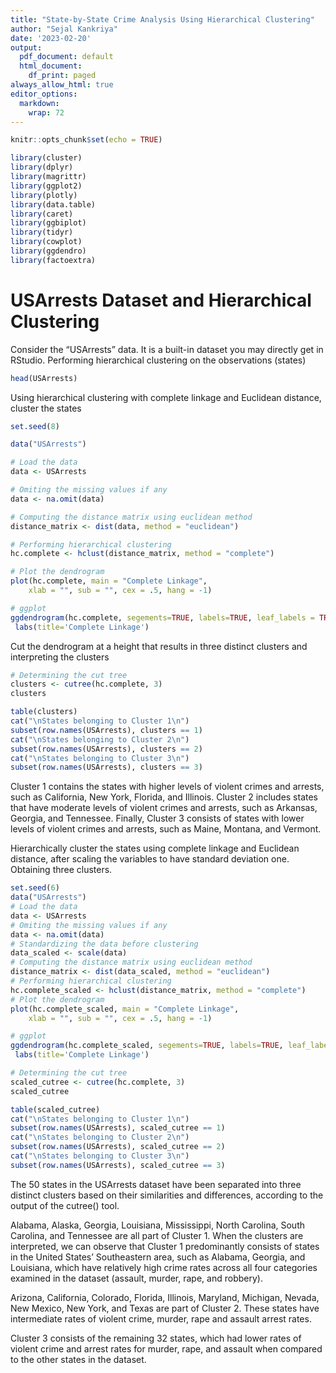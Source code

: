 ```yaml
---
title: "State-by-State Crime Analysis Using Hierarchical Clustering"
author: "Sejal Kankriya"
date: '2023-02-20'
output:
  pdf_document: default
  html_document:
    df_print: paged
always_allow_html: true
editor_options: 
  markdown: 
    wrap: 72
---
```


```r
knitr::opts_chunk$set(echo = TRUE)

library(cluster)
library(dplyr)
library(magrittr)
library(ggplot2)
library(plotly)
library(data.table)
library(caret)
library(ggbiplot)
library(tidyr)
library(cowplot)
library(ggdendro)
library(factoextra)
```

# USArrests Dataset and Hierarchical Clustering

Consider the "USArrests" data. It is a built-in dataset you may directly
get in RStudio. Performing hierarchical clustering on the observations (states)

```r
head(USArrests)
```

Using hierarchical clustering with complete linkage and
Euclidean distance, cluster the states

```r
set.seed(8)

data("USArrests")

# Load the data
data <- USArrests

# Omiting the missing values if any
data <- na.omit(data)

# Computing the distance matrix using euclidean method
distance_matrix <- dist(data, method = "euclidean")

# Performing hierarchical clustering
hc.complete <- hclust(distance_matrix, method = "complete")

# Plot the dendrogram
plot(hc.complete, main = "Complete Linkage",
    xlab = "", sub = "", cex = .5, hang = -1)
```

```r
# ggplot
ggdendrogram(hc.complete, segements=TRUE, labels=TRUE, leaf_labels = TRUE, rotate=FALSE, theme_dendro = TRUE) +
 labs(title='Complete Linkage')
```

Cut the dendrogram at a height that results in three distinct
clusters and interpreting the clusters

```r
# Determining the cut tree
clusters <- cutree(hc.complete, 3)
clusters
```

```r
table(clusters)
cat("\nStates belonging to Cluster 1\n")
subset(row.names(USArrests), clusters == 1)
cat("\nStates belonging to Cluster 2\n")
subset(row.names(USArrests), clusters == 2)
cat("\nStates belonging to Cluster 3\n")
subset(row.names(USArrests), clusters == 3)
```

Cluster 1 contains the states with higher levels of violent crimes and
arrests, such as California, New York, Florida, and Illinois. Cluster 2
includes states that have moderate levels of violent crimes and arrests,
such as Arkansas, Georgia, and Tennessee. Finally, Cluster 3 consists of
states with lower levels of violent crimes and arrests, such as Maine,
Montana, and Vermont.

Hierarchically cluster the states using complete linkage and
Euclidean distance, after scaling the variables to have standard
deviation one. Obtaining three clusters.

```r
set.seed(6)
data("USArrests")
# Load the data
data <- USArrests
# Omiting the missing values if any
data <- na.omit(data)
# Standardizing the data before clustering
data_scaled <- scale(data)
# Computing the distance matrix using euclidean method
distance_matrix <- dist(data_scaled, method = "euclidean")
# Performing hierarchical clustering
hc.complete_scaled <- hclust(distance_matrix, method = "complete")
# Plot the dendrogram
plot(hc.complete_scaled, main = "Complete Linkage",
    xlab = "", sub = "", cex = .5, hang = -1)
```

```r
# ggplot
ggdendrogram(hc.complete_scaled, segements=TRUE, labels=TRUE, leaf_labels = TRUE, rotate=FALSE, theme_dendro = TRUE) +
 labs(title='Complete Linkage')
```

```r
# Determining the cut tree
scaled_cutree <- cutree(hc.complete, 3)
scaled_cutree
```

```r
table(scaled_cutree)
cat("\nStates belonging to Cluster 1\n")
subset(row.names(USArrests), scaled_cutree == 1)
cat("\nStates belonging to Cluster 2\n")
subset(row.names(USArrests), scaled_cutree == 2)
cat("\nStates belonging to Cluster 3\n")
subset(row.names(USArrests), scaled_cutree == 3)
```

The 50 states in the USArrests dataset have been separated into three distinct clusters based on their similarities and differences, according to the output of the cutree() tool. 

Alabama, Alaska, Georgia, Louisiana, Mississippi, North Carolina, South Carolina, and Tennessee are all part of Cluster 1. When the clusters are interpreted, we can observe that Cluster 1 predominantly consists of states in the United States' Southeastern area, such as Alabama, Georgia, and Louisiana, which have relatively high crime rates across all four categories examined in the dataset (assault, murder, rape, and robbery). 

Arizona, California, Colorado, Florida, Illinois, Maryland, Michigan, Nevada, New Mexico, New York, and Texas are part of Cluster 2. 
These states have intermediate rates of violent crime, murder, rape and assault arrest rates.

Cluster 3 consists of the remaining 32 states, which had lower rates of violent crime and arrest rates for murder, rape, and assault when compared to the other states in the dataset.